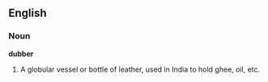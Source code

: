 ==English==

===Noun===

'''dubber'''

#A globular vessel or bottle of leather, used in India to hold ghee, oil, etc.